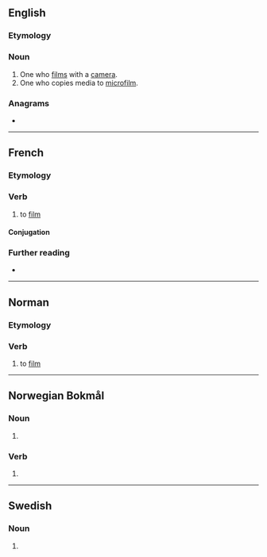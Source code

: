 ==English==

===Etymology===
{{suffix|en|film|er}}

===Noun===
{{en-noun}}

# One who [[film]]s with a [[camera]].
# One who copies media to [[microfilm]].

===Anagrams===
* {{anagrams|en|a=efilmr|refilm}}

----

==French==

===Etymology===
{{suffix|fr|film|er}}

===Verb===
{{fr-verb}}

# to [[film]]

====Conjugation====
{{fr-conj-auto}}

===Further reading===
* {{R:TLFi}}

----

==Norman==

===Etymology===
{{suffix|nrf|film|er}}

===Verb===
{{head|nrf|verb|gerund|filméthie}}

# {{lb|nrf|Jersey}} to [[film]]

----

==Norwegian Bokmål==

===Noun===
{{head|nb|noun form|g=m}}

# {{inflection of|film||indefinite|p|lang=nb}}

===Verb===
{{head|nb|verb form}}

# {{present tense of|filme|lang=nb}}

----

==Swedish==

===Noun===
{{head|sv|noun form}}

# {{sv-noun-form-indef-pl|film}}
